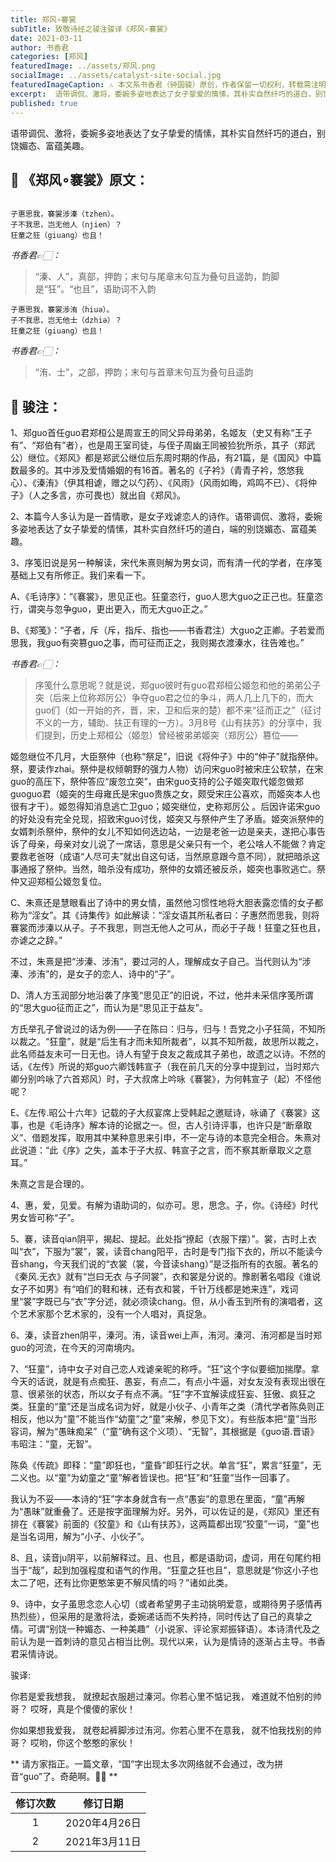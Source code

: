 ```yaml
---
title: 郑风∘褰裳
subTitle: 致敬诗经之骏注骏译《郑风∘褰裳》 
date: 2021-03-11 
author: 书香君
categories: [郑风]
featuredImage: ../assets/郑风.png
socialImage: ../assets/catalyst-site-social.jpg
featuredImageCaption: ⚠️️ 本文系书香君（钟国骏）原创，作者保留一切权利，转载需注明出处。
excerpt:  语带调侃、激将，委婉多姿地表达了女子挚爱的情愫，其朴实自然纤巧的道白，别饶媚态、富蕴美趣。   
published: true
---
```


语带调侃、激将，委婉多姿地表达了女子挚爱的情愫，其朴实自然纤巧的道白，别饶媚态、富蕴美趣。

## 🌼 《郑风∘褰裳》原文：
```

子惠思我，褰裳涉溱（tzhen）。
子不我思，岂无他人（njien）？
狂童之狂（giuang）也且！

```
*书香君👉🏻：* 

> “溱、人”，真部，押韵；末句与尾章末句互为叠句且遥韵，韵脚是“狂”。“也且”，语助词不入韵

```
子惠思我，褰裳涉洧（hiuə）。
子不我思，岂无他士（dzhiə）？
狂童之狂（giuang）也且！

```
*书香君👉🏻：* 

> “洧、士”，之部，押韵；末句与首章末句互为叠句且遥韵

## 🍁️ 骏注：

1、郑guo首任guo君郑桓公是周宣王的同父异母弟弟，名姬友（史又有称“王子有”、“郑伯有”者），也是周王室司徒，与侄子周幽王同被猃狁所杀，其子（郑武公）继位。《郑风》都是郑武公继位后东周时期的作品，有21篇，是《国风》中篇数最多的。其中涉及爱情婚姻的有16首。著名的《子衿》（青青子衿，悠悠我心）、《溱洧》（伊其相谑，赠之以勺药）、《风雨》（风雨如晦，鸡鸣不已）、《将仲子》（人之多言，亦可畏也）就出自《郑风》。

2、本篇今人多认为是一首情歌，是女子戏谑恋人的诗作。语带调侃、激将，委婉多姿地表达了女子挚爱的情愫，其朴实自然纤巧的道白，端的别饶媚态、富蕴美趣。

3、序笺旧说是另一种解读，宋代朱熹则解为男女词，而有清一代的学者，在序笺基础上又有所修正。我们来看一下。

A、《毛诗序》：“《褰裳》，思见正也。狂童恣行，guo人思大guo之正己也。狂童恣行，谓突与忽争guo，更出更入，而无大guo正之。”

B、《郑笺》：“子者，斥（斥，指斥、指也——书香君注）大guo之正卿。子若爱而思我，我guo有突篡guo之事，而可征而正之，我则揭衣渡溱水，往告难也。”

*书香君👉🏻：* 

> 序笺什么意思呢？就是说，郑guo彼时有guo君郑桓公姬忽和他的弟弟公子突（后来上位称郑厉公）争夺guo君之位的争斗，两人几上几下的，而大guo们（如一开始的齐，晋，宋，卫和后来的楚）都不来“征而正之”（征讨不义的一方，辅助、扶正有理的一方）。3月8号《山有扶苏》的分享中，我们提到，历史上郑桓公（姬忽）曾经被弟弟姬突（郑厉公）篡位——

姬忽继位不几月，大臣祭仲（也称“祭足”，旧说《将仲子》中的“仲子”就指祭仲。祭，要读作zhai。祭仲是权倾朝野的强力人物）访问宋guo时被宋庄公软禁，在宋guo的高压下，祭仲答应“废忽立突”，由宋guo支持的公子姬突取代姬忽做郑guoguo君（姬突的生母雍氏是宋guo贵族之女，颇受宋庄公喜欢，而姬突本人也很有才干）。姬忽得知消息逃亡卫guo；姬突继位，史称郑厉公 。后因许诺宋guo的好处没有完全兑现，招致宋guo讨伐，姬突又与祭仲产生了矛盾。姬突派祭仲的女婿刺杀祭仲，祭仲的女儿不知如何选边站，一边是老爸一边是亲夫，遂把心事告诉了母亲，母亲对女儿说了一席话，意思是父亲只有一个，老公啥人不能做？肯定要救老爸呀（成语“人尽可夫”就出自这句话，当然原意跟今意不同），就把暗杀这事通报了祭仲。当然，暗杀没有成功，祭仲的女婿还被反杀，姬突也事败逃亡。祭仲又迎郑桓公姬忽复位。

C、朱熹还是慧眼看出了诗中的男女情，虽然他习惯性地将大胆表露恋情的女子都称为“淫女”。其《诗集传》如此解读：“淫女语其所私者曰：子惠然而思我，则将褰裳而涉溱以从子。子不我思，则岂无他人之可从，而必于子哉！狂童之狂也且，亦谑之之辞。”

不过，朱熹是把“涉溱、涉洧”，要过河的人，理解成女子自己。当代则认为“涉溱、涉洧”的，是女子的恋人、诗中的“子”。

D、清人方玉润部分地沿袭了序笺“思见正”的旧说，不过，他并未采信序笺所谓的“思大guo征而正之”，而认为是“思见正于益友”。

方氏举孔子曾说过的话为例——子在陈曰：归与，归与！吾党之小子狂简，不知所以裁之。“狂童”，就是“后生有才而未知所裁者”，以其不知所裁，故思所以裁之，此名师益友未可一日无也。诗人有望于良友之裁成其子弟也，故遗之以诗。不然的话，《左传》所说的郑guo六卿饯韩宣子（我在前几天的分享中提到过，当时郑六卿分别吟咏了六首郑风）时，子大叔席上吟咏《褰裳》，为何韩宣子（起）不怪他呢？

E、《左传.昭公十六年》记载的子大叔宴席上受韩起之邀赋诗，咏诵了《褰裳》这事，也是《毛诗序》解本诗的论据之一。但，古人引诗评事，也许只是“断章取义”、借题发挥，取用其中某种意思来引申，不一定与诗的本意完全相合。朱熹对此说道：“此《序》之失，盖本于子大叔、韩宣子之言，而不察其断章取义之意耳。”

朱熹之言是合理的。

4、惠，爱，见爱。有解为语助词的，似亦可。思，思念。子，你。《诗经》时代男女皆可称“子”。

5、褰，读音qian阴平，揭起、提起。此处指“撩起（衣服下摆）”。裳，古时上衣叫“衣”，下服为“裳”，裳，读音chang阳平，古时是专门指下衣的，所以不能读今音shang，今天我们说的“衣裳（裳，今音读shang）”是泛指所有的衣服。著名的《秦风.无衣》就有“岂曰无衣 与子同裳”，衣和裳是分说的。豫剧著名唱段《谁说女子不如男》有“咱们的鞋和袜，还有衣和裳，千针万线都是她来连”，戏词里“裳”字既已与“衣”字分述，就必须读chang。但，从小香玉到所有的演唱者，这个艺术家那个艺术家的，没有一个人唱对，真捉急。

6、溱，读音zhen阴平，溱河。洧，读音wei上声，洧河。溱河、洧河都是当时郑guo的河流，在今天的河南境内。

7、“狂童”，诗中女子对自己恋人戏谑亲昵的称呼。“狂”这个字似要细加揣摩。拿今天的话说，就是有点痴狂、愚妄，有点二，有点小牛逼，对女友没有表现出很在意、很紧张的状态，所以女子有点不满。“狂”字不宜解读成狂妄、狂傲、疯狂之类。狂童的“童”还是当成名词为好，就是小伙子、小青年之类（清代学者陈奂则正相反，他以为“童”不能当作“幼童”之“童”来解，参见下文）。有些版本把“童”当形容词，解为“愚昧痴呆”（“童”确有这个义项）、“无智”，其根据是《guo语.晋语》韦昭注：“童，无智”。

陈奂《传疏》即释：“童”即狂也，“童昏”即狂行之状。单言“狂”，累言“狂童”，无二义也。以“童”为幼童之“童”解者皆误也。把“狂”和“狂童”当作一回事了。

我认为不妥——本诗的“狂”字本身就含有一点“愚妄”的意思在里面，“童”再解为“愚昧”就重叠了。还是按字面理解为好。另外，可以佐证的是，《郑风》里还有排在《褰裳》前面的《狡童》和《山有扶苏》，这两篇都出现“狡童”一词，“童”也是当名词用，解为“小子、小伙子”。

8、且，读音ju阴平，以前解释过。且、也且，都是语助词，虚词，用在句尾约相当于“哉”，起到加强程度和语气的作用。“狂童之狂也且”，意思就是“你这小子也太二了吧，还有比你更憨笨更不解风情的吗？”诸如此类。

9、诗中，女子虽思念恋人心切（或者希望男子主动挑明爱意，或期待男子感情再热烈些），但采用的是激将法，委婉递话而不失矜持，同时传达了自己的真挚之情。可谓“别饶一种媚态、一种美趣”（小说家、评论家郑振铎语）。本诗清代及之前认为是一首刺诗的意见占相当比例。现代以来，认为是情诗的逐渐占主导。书香君采情诗说。

骏译:

你若是爱我想我，
就撩起衣服趟过溱河。你若心里不惦记我，
难道就不怕别的帅哥？
哎呀，真是个傻傻的家伙！

你如果想我爱我，
就卷起裤脚涉过洧河。你若心里不在意我，
就不怕我找别的帅哥？
哎哟，你这个憨憨的家伙！

** 请方家指正。一篇文章，“国”字出现太多次网络就不会通过，改为拼音“guo”了。奇葩啊。🙏🏻 **

| 修订次数      | 修订日期 | 
|   :----: |    :----:   | 
| 1    | 2020年4月26日       | 
| 2    | 2021年3月11日       | 
